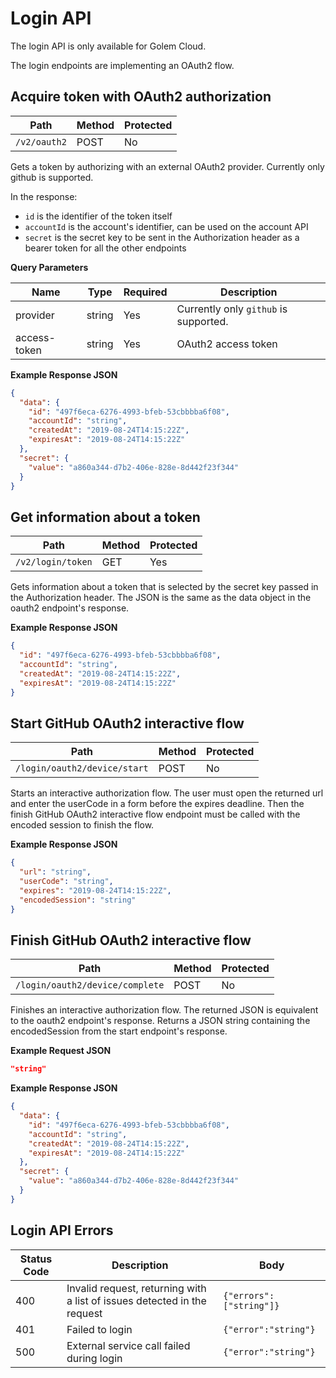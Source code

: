 
# Login API

<Callout type="info">The login API is only available for Golem Cloud.</Callout>

The login endpoints are implementing an OAuth2 flow.

## Acquire token with OAuth2 authorization

| Path         | Method | Protected |
| ------------ | ------ | --------- |
| `/v2/oauth2` | POST   | No        |

Gets a token by authorizing with an external OAuth2 provider. Currently only github is supported.

In the response:

- `id` is the identifier of the token itself
- `accountId` is the account's identifier, can be used on the account API
- `secret` is the secret key to be sent in the Authorization header as a bearer token for all the other endpoints

**Query Parameters**

| Name         | Type   | Required | Description                           |
| ------------ | ------ | -------- | ------------------------------------- |
| provider     | string | Yes      | Currently only `github` is supported. |
| access-token | string | Yes      | OAuth2 access token                   |

**Example Response JSON**

```json copy
{
  "data": {
    "id": "497f6eca-6276-4993-bfeb-53cbbbba6f08",
    "accountId": "string",
    "createdAt": "2019-08-24T14:15:22Z",
    "expiresAt": "2019-08-24T14:15:22Z"
  },
  "secret": {
    "value": "a860a344-d7b2-406e-828e-8d442f23f344"
  }
}
```

## Get information about a token

| Path              | Method | Protected |
| ----------------- | ------ | --------- |
| `/v2/login/token` | GET    | Yes       |

Gets information about a token that is selected by the secret key passed in the Authorization header.
The JSON is the same as the data object in the oauth2 endpoint's response.

**Example Response JSON**

```json copy
{
  "id": "497f6eca-6276-4993-bfeb-53cbbbba6f08",
  "accountId": "string",
  "createdAt": "2019-08-24T14:15:22Z",
  "expiresAt": "2019-08-24T14:15:22Z"
}
```

## Start GitHub OAuth2 interactive flow

| Path                         | Method | Protected |
| ---------------------------- | ------ | --------- |
| `/login/oauth2/device/start` | POST   | No        |

Starts an interactive authorization flow.
The user must open the returned url and enter the userCode in a form before the expires deadline.
Then the finish GitHub OAuth2 interactive flow endpoint must be called with the encoded session to finish the flow.

**Example Response JSON**

```json copy
{
  "url": "string",
  "userCode": "string",
  "expires": "2019-08-24T14:15:22Z",
  "encodedSession": "string"
}
```

## Finish GitHub OAuth2 interactive flow

| Path                            | Method | Protected |
| ------------------------------- | ------ | --------- |
| `/login/oauth2/device/complete` | POST   | No        |

Finishes an interactive authorization flow. The returned JSON is equivalent to the oauth2 endpoint's response.
Returns a JSON string containing the encodedSession from the start endpoint's response.

**Example Request JSON**

```json copy
"string"
```

**Example Response JSON**

```json copy
{
  "data": {
    "id": "497f6eca-6276-4993-bfeb-53cbbbba6f08",
    "accountId": "string",
    "createdAt": "2019-08-24T14:15:22Z",
    "expiresAt": "2019-08-24T14:15:22Z"
  },
  "secret": {
    "value": "a860a344-d7b2-406e-828e-8d442f23f344"
  }
}
```

## Login API Errors

| Status Code | Description                                                              | Body                    |
| ----------- | ------------------------------------------------------------------------ | ----------------------- |
| 400         | Invalid request, returning with a list of issues detected in the request | `{"errors":["string"]}` |
| 401         | Failed to login                                                          | `{"error":"string"}`    |
| 500         | External service call failed during login                                | `{"error":"string"}`    |
